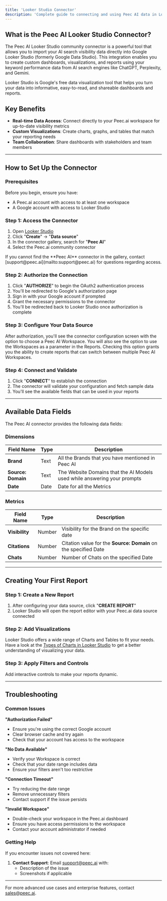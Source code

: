```yaml
---
title: 'Looker Studio Connector'
description: 'Complete guide to connecting and using Peec AI data in Looker Studio'
---
```


## What is the Peec AI Looker Studio Connector?

The Peec AI Looker Studio community connector is a powerful tool that allows you to import your AI search visibility data directly into Google Looker Studio (formerly Google Data Studio). This integration enables you to create custom dashboards, visualizations, and reports using your keyword performance data from AI search engines like ChatGPT, Perplexity, and Gemini.

<Note>
Looker Studio is Google's free data visualization tool that helps you turn your data into informative, easy-to-read, and shareable dashboards and reports.
</Note>

## Key Benefits

- **Real-time Data Access**: Connect directly to your Peec.ai workspace for up-to-date visibility metrics
- **Custom Visualizations**: Create charts, graphs, and tables that match your reporting needs
- **Team Collaboration**: Share dashboards with stakeholders and team members

---

## How to Set Up the Connector

### Prerequisites

Before you begin, ensure you have:

- A Peec.ai account with access to at least one workspace
- A Google account with access to Looker Studio

### Step 1: Access the Connector

1. Open [Looker Studio](https://lookerstudio.google.com)
2. Click "**Create**" → "**Data source**"
3. In the connector gallery, search for "**Peec AI**"
4. Select the Peec.ai community connector

<Warning>
If you cannot find the **Peec AI** connector in the gallery, contact [support@peec.ai](mailto:support@peec.ai) for questions regarding access.
</Warning>

### Step 2: Authorize the Connection

1. Click "**AUTHORIZE**" to begin the OAuth2 authentication process
2. You'll be redirected to Google's authorization page
3. Sign in with your Google account if prompted
4. Grant the necessary permissions to the connector
5. You'll be redirected back to Looker Studio once authorization is complete

### Step 3: Configure Your Data Source

After authorization, you'll see the connector configuration screen with the option to choose a Peec AI Workspace.
You will also see the option to use the Workspaces as a parameter in the Reports. Checking this option grants you the ability to create reports that can switch between multiple Peec AI Workspaces.

### Step 4: Connect and Validate

1. Click "**CONNECT**" to establish the connection
2. The connector will validate your configuration and fetch sample data
3. You'll see the available fields that can be used in your reports

---

## Available Data Fields

The Peec AI connector provides the following data fields:

### Dimensions

| Field Name | Type | Description |
|------------|------|-------------|
| **Brand** | Text | All the Brands that you have mentioned in Peec AI |
| **Source: Domain** | Text | The Website Domains that the AI Models used while answering your prompts |
| **Date** | Date | Date for all the Metrics |

### Metrics

| Field Name | Type | Description |
|------------|------|-------------|
| **Visibility** | Number | Visibility for the Brand on the specific date |
| **Citations** | Number | Citation value for the **Source: Domain** on the specified Date |
| **Chats** | Number | Number of Chats on the specified Date |

---

## Creating Your First Report

### Step 1: Create a New Report

1. After configuring your data source, click "**CREATE REPORT**"
2. Looker Studio will open the report editor with your Peec.ai data source connected

### Step 2: Add Visualizations

Looker Studio offers a wide range of Charts and Tables to fit your needs. Have a look at the [Types of Charts in Looker Studio](https://cloud.google.com/looker/docs/studio/types-of-charts-in-looker-studio) to get a better understanding of visualizing your data.

### Step 3: Apply Filters and Controls

Add interactive controls to make your reports dynamic.

---

## Troubleshooting

### Common Issues

**"Authorization Failed"**
- Ensure you're using the correct Google account
- Clear browser cache and try again
- Check that your account has access to the workspace

**"No Data Available"**
- Verify your Workspace is correct
- Check that your date range includes data
- Ensure your filters aren't too restrictive

**"Connection Timeout"**
- Try reducing the date range
- Remove unnecessary filters
- Contact support if the issue persists

**"Invalid Workspace"**
- Double-check your workspace in the Peec.ai dashboard
- Ensure you have access permissions to the workspace
- Contact your account administrator if needed

### Getting Help

If you encounter issues not covered here:

1. **Contact Support**: Email [support@peec.ai](mailto:support@peec.ai) with:
   - Description of the issue
   - Screenshots if applicable

---

For more advanced use cases and enterprise features, contact [sales@peec.ai](mailto:sales@peec.ai).

